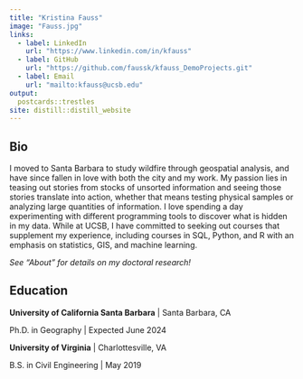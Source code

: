 ```yaml
---
title: "Kristina Fauss"
image: "Fauss.jpg"
links:
  - label: LinkedIn
    url: "https://www.linkedin.com/in/kfauss"
  - label: GitHub
    url: "https://github.com/faussk/kfauss_DemoProjects.git"
  - label: Email
    url: "mailto:kfauss@ucsb.edu"
output:
  postcards::trestles
site: distill::distill_website
---
```

 
## Bio

I moved to Santa Barbara to study wildfire through geospatial analysis, and have since fallen in love with both the city and my work. My passion lies in teasing out stories from stocks of unsorted information and seeing those stories translate into action, whether that means testing physical samples or analyzing large quantities of information. I love spending a day experimenting with different programming tools to discover what is hidden in my data. While at UCSB, I have committed to seeking out courses that supplement my experience, including courses in SQL, Python, and R with an emphasis on statistics, GIS, and machine learning. 

*See "About" for details on my doctoral research!*

## Education

**University of California Santa Barbara** | Santa Barbara, CA

Ph.D. in Geography | Expected June 2024

**University of Virginia** | Charlottesville, VA

B.S. in Civil Engineering | May 2019

